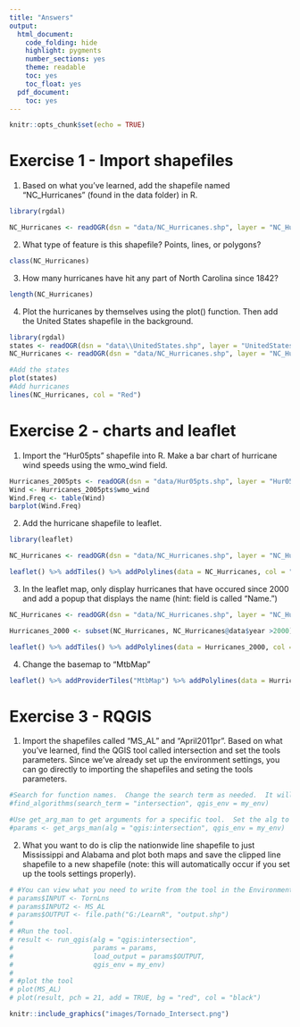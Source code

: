 ```yaml
---
title: "Answers"
output:
  html_document:
    code_folding: hide
    highlight: pygments
    number_sections: yes
    theme: readable
    toc: yes
    toc_float: yes
  pdf_document:
    toc: yes
---
```


```r
knitr::opts_chunk$set(echo = TRUE)
```

# Exercise 1 - Import shapefiles

1. Based on what you've learned, add the shapefile named "NC_Hurricanes" (found in the data folder) in R.

```r
library(rgdal)

NC_Hurricanes <- readOGR(dsn = "data/NC_Hurricanes.shp", layer = "NC_Hurricanes", verbose = FALSE)

```

2. What type of feature is this shapefile?  Points, lines, or polygons?
```r
class(NC_Hurricanes)
```

3. How many hurricanes have hit any part of North Carolina since 1842?  

```r
length(NC_Hurricanes)
```

4. Plot the hurricanes by themselves using the plot() function.  Then add the United States shapefile in the background.
```r
library(rgdal)
states <- readOGR(dsn = "data\\UnitedStates.shp", layer = "UnitedStates", verbose = FALSE)
NC_Hurricanes <- readOGR(dsn = "data/NC_Hurricanes.shp", layer = "NC_Hurricanes", verbose = FALSE)

#Add the states
plot(states)
#Add hurricanes
lines(NC_Hurricanes, col = "Red")
```

# Exercise 2 - charts and leaflet

1. Import the "Hur05pts" shapefile into R.  Make a bar chart of hurricane wind speeds using the wmo_wind field.

```r
Hurricanes_2005pts <- readOGR(dsn = "data/Hur05pts.shp", layer = "Hur05pts", verbose = FALSE)
Wind <- Hurricanes_2005pts$wmo_wind
Wind.Freq <- table(Wind)
barplot(Wind.Freq)
```

2. Add the hurricane shapefile to leaflet.

```r
library(leaflet)

NC_Hurricanes <- readOGR(dsn = "data/NC_Hurricanes.shp", layer = "NC_Hurricanes", verbose = FALSE)

leaflet() %>% addTiles() %>% addPolylines(data = NC_Hurricanes, col = "red")
```

3. In the leaflet map, only display hurricanes that have occured since 2000 and add a popup that displays the name (hint: field is called "Name.")

```r
NC_Hurricanes <- readOGR(dsn = "data/NC_Hurricanes.shp", layer = "NC_Hurricanes", verbose = FALSE)

Hurricanes_2000 <- subset(NC_Hurricanes, NC_Hurricanes@data$year >2000)

leaflet() %>% addTiles() %>% addPolylines(data = Hurricanes_2000, col = "red", popup = ~paste("Hurricane Name: ", Name))

```

4. Change the basemap to "MtbMap"

```r

leaflet() %>% addProviderTiles("MtbMap") %>% addPolylines(data = Hurricanes_2000, col = "red", popup = ~paste("Hurricane Name: ", Name))

```

# Exercise 3 - RQGIS

1. Import the shapefiles called "MS_AL" and "April2011pr".  Based on what you've learned, find the QGIS tool called intersection and set the tools parameters.  Since we've already set up the environment settings, you can go directly to importing the shapefiles and seting the tools parameters.

```r
#Search for function names.  Change the search term as needed.  It will provide the folder name and name of the tool that you will use below.
#find_algorithms(search_term = "intersection", qgis_env = my_env)

#Use get_arg_man to get arguments for a specific tool.  Set the alg to the folder (QGIS) and the specific tool.  Then set the environment containing the paths to run QIGS API to "my_env"
#params <- get_args_man(alg = "qgis:intersection", qgis_env = my_env)
```

2. What you want to do is clip the nationwide line shapefile to just Mississippi and Alabama and plot both maps and save the clipped line shapefile to a new shapefile (note: this will automatically occur if you set up the tools settings properly).

``` r
# #You can view what you need to write from the tool in the Environment tab
# params$INPUT <- TornLns
# params$INPUT2 <- MS_AL
# params$OUTPUT <- file.path("G:/LearnR", "output.shp")
# 
# #Run the tool.  
# result <- run_qgis(alg = "qgis:intersection",
#                    params = params,
#                    load_output = params$OUTPUT,
#                    qgis_env = my_env)
# 
# #plot the tool
# plot(MS_AL)
# plot(result, pch = 21, add = TRUE, bg = "red", col = "black")
```
 ```r
 knitr::include_graphics("images/Tornado_Intersect.png") 
 ``` 
